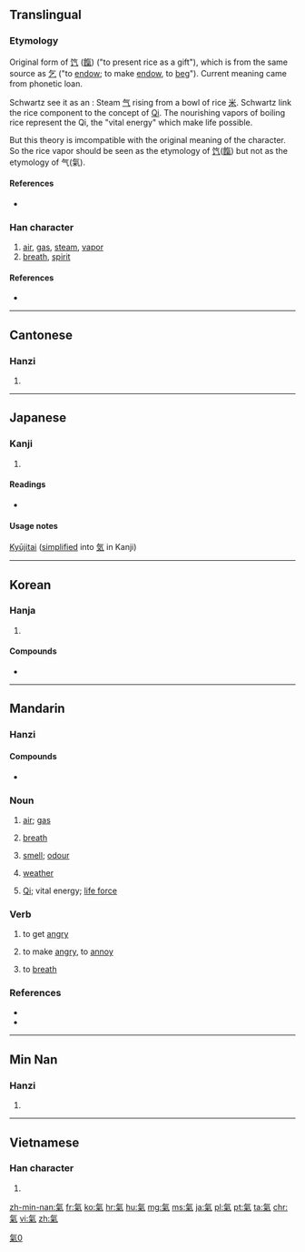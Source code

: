 {{also|气|気|炁}}
==Translingual==

===Etymology===

Original form of [[饩]] ([[餼]]) ("to present rice as a gift"), which is from the same source as [[乞]] ("to [[endow]]; to make [[endow]], to [[beg]]"). Current meaning came from phonetic loan.

Schwartz see it as an {{liushu|ic|rs=气00}} : Steam [[气]] rising from a bowl of rice [[米]].
Schwartz link the rice component to the concept of [[w:Qi|Qi]]. The nourishing vapors of boiling rice represent the Qi, the "vital energy" which make life possible.

But this theory is imcompatible with the original meaning of the character. So the rice vapor should be seen as the etymology of [[饩]]([[餼]]) but not as the etymology of 气(氣).

====References====
* {{reference-book
 | last = Schwartz
 | first = Benjamin
 | year = 1985
 | title = The World of Thought in Ancient China
 | publisher = Harvard University Press
 | location = Cambridge, MA
 | isbn = 9780674043312
}}

===Han character===
{{Han char|rn=84|rad=气|as=06|sn=10|four=8091<sub>7</sub>|canj=人弓火木 (ONFD)}}

# [[air]], [[gas]], [[steam]], [[vapor]]
# [[breath]], [[spirit]]

====References====
* {{Han ref|kx=0599.120|dkj=17059|dj=0990.260|hdz=32011.140|uh=6C23|ud=27683|bh=AEF0|bd=44784}}

----

==Cantonese==

===Hanzi===
{{yue-hanzi|jyut=hei3|y=hei3|sim=气}}

# {{defn|lang=yue|sort=气06}}

----

==Japanese==

===Kanji===
{{ja-kanji|grade=|rs=气06}}

# {{defn|lang=ja|sort=气06}}

====Readings====
* {{ja-readings|on=[[き]] (ki), [[け]] (ke)|kun=[[いき]] (iki)}}

====Usage notes====
[[Kyūjitai]] ([[simplified]] into [[気]] in Kanji)

----

==Korean==

===Hanja===
{{ko-hanja|hangeul=기|eumhun=|rv=gi|mr=ki|y=ki}}

# {{defn|lang=ko|sort=气06}}

====Compounds====
* {{l|ko|感氣|tr=[[감기]], gamgi}}

----

==Mandarin==

===Hanzi===
{{cmn-hanzi|sim=气|pin=[[qì]] ([[qi4]])|wg=ch'i<sup>4</sup>}}

====Compounds====
* {{l|cmn|煤氣鼓}}

===Noun===
{{cmn-noun|t|pin=qì|pint=qi4|tra=氣|sim=气}}

# {{context|Intermediate Mandarin|lang=cmn}} [[air]]; [[gas]]
#: {{zh-usex|出去 透 透 氣！|Go out to breath fresh air!|link=y}}
#: {{zh-usex|輪胎 漏 氣 了。| The tire leaks air.|link=y}}
#: {{zh-usex|天然氣|natural gas|link=y}}
# {{context|Intermediate Mandarin|lang=cmn}} [[breath]]
#: {{zh-usex|喘不過氣 來|to be out of breath|link=y}}
#: {{zh-usex|我 會 戰斗 到 最后 一 口 '''氣'''。|I will fight to my last breath.|link=y}}
# [[smell]]; [[odour]]
#: {{zh-usex|把 廚 炊 的 煙火 '''氣''' 從 衣服 上去 掉 是 很 難 的。|It is difficult to remove the '''smell''' of cooking from clothes.}}
#: {{zh-usex|氣味|smell|link=y}}
# [[weather]]
#: {{zh-usex|天氣|weather|link=y}}
# {{context|Chinese philosophy|lang=cmn}} [[w:Qi|Qi]]; vital energy; [[life force]]

===Verb===
{{cmn-verb|t|pin=qì|pint=qi4|tra=氣|sim=气}}

# {{context|Elementary Mandarin|lang=cmn}} to get [[angry]]
#: {{zh-usex|生氣|to get angry|link=y}}
# to make [[angry]], to [[annoy]]
#: {{zh-usex|別 '''氣''' 我!|Don't '''annoy''' me!|link=y}}
# to [[breath]]

===References===
* {{cite web
| url = http://www.mdbg.net/chindict/chindict.php?page=worddict&wdrst=0&wdqb=氣
| title = 氣
| work = MDBG English to Chinese dictionary ( Based on CC-CEDICT )
| language = Mandarin/English
| accessdate = 2014-02-17}}
* {{cite web
| url = http://www.jukuu.com/index.php
| title = Jukuu
| work = Jukuu
| language = Mandarin/English
}}

----

==Min Nan==

===Hanzi===
{{nan-hanzi|poj=khì, khùi}}

# {{defn|lang=nan}}

----

==Vietnamese==

===Han character===
{{vi-hantu|[[khí]]|rs=气06}}

# {{defn|lang=vi|sort=气06}}

[[Category:CJKV characters simplified differently in Japan and China|氣0]]

[[zh-min-nan:氣]]
[[fr:氣]]
[[ko:氣]]
[[hr:氣]]
[[hu:氣]]
[[mg:氣]]
[[ms:氣]]
[[ja:氣]]
[[pl:氣]]
[[pt:氣]]
[[ta:氣]]
[[chr:氣]]
[[vi:氣]]
[[zh:氣]]